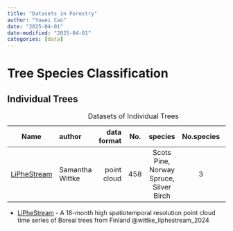```yaml
---
title: "Datasets in Forestry"
author: "Yuwei Cao"
date: "2025-04-01"
date-modified: "2025-04-01"
categories: [data]
---
```


# Tree Species Classification
## Individual Trees
| Name | author | data format | No. | species | No.species | location |
|---------|:-----|------:|:------:|:------:| :------: | :------: |
| [LiPheStream](https://gitlab.com/fgi_nls/public/liphekit/-/tree/main)       | Samantha Wittke   |    point cloud |   458   |    Scots Pine, Norway Spruce, Silver Birch |   3   |  Hyytiälä (Finland)   |

: Datasets of Individual Trees

- [LiPheStream](https://gitlab.com/fgi_nls/public/liphekit/-/tree/main) - A 18-month high spatiotemporal resolution point cloud time series of Boreal trees from Finland @wittke_liphestream_2024
